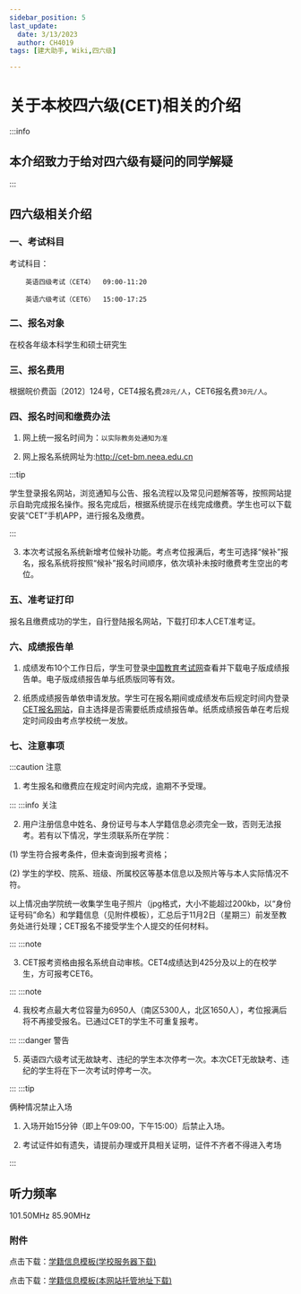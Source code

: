 ---
sidebar_position: 5
last_update:
  date: 3/13/2023
  author: CH4019
tags: [建大助手, Wiki,四六级]

---
<Analytics/>

# 关于本校四六级(CET)相关的介绍

:::info

##  本介绍致力于给对四六级有疑问的同学解疑

:::

## 四六级相关介绍

### 一、考试科目

考试科目：

```
    英语四级考试（CET4）  09:00-11:20
```

```
    英语六级考试（CET6）  15:00-17:25         
```

### 二、报名对象

在校各年级本科学生和硕士研究生

### 三、报名费用

根据皖价费函〔2012〕124号，CET4报名费`28元/人`，CET6报名费`30元/人`。

### 四、报名时间和缴费办法

1. 网上统一报名时间为：`以实际教务处通知为准`

2. 网上报名系统网址为:http://cet-bm.neea.edu.cn

:::tip

学生登录报名网站，浏览通知与公告、报名流程以及常见问题解答等，按照网站提示自助完成报名操作。报名完成后，根据系统提示在线完成缴费。学生也可以下载安装“CET”手机APP，进行报名及缴费。

:::

3. 本次考试报名系统新增考位候补功能。考点考位报满后，考生可选择“候补”报名，报名系统将按照“候补”报名时间顺序，依次填补未按时缴费考生空出的考位。

### 五、准考证打印

报名且缴费成功的学生，自行登陆报名网站，下载打印本人CET准考证。

### 六、成绩报告单

1. 成绩发布10个工作日后，学生可登录[中国教育考试网](http://www.neea.edu.cn)查看并下载电子版成绩报告单。电子版成绩报告单与纸质版同等有效。

2. 纸质成绩报告单依申请发放。学生可在报名期间或成绩发布后规定时间内登录[CET报名网站](http://cet-bm.neea.edu.cn)，自主选择是否需要纸质成绩报告单。纸质成绩报告单在考后规定时间段由考点学校统一发放。

### 七、注意事项

:::caution 注意

1. 考生报名和缴费应在规定时间内完成，逾期不予受理。

:::
:::info 关注

2. 用户注册信息中姓名、身份证号与本人学籍信息必须完全一致，否则无法报考。若有以下情况，学生须联系所在学院：

(1) 学生符合报考条件，但未查询到报考资格；

(2) 学生的学校、院系、班级、所属校区等基本信息以及照片等与本人实际情况不符。

以上情况由学院统一收集学生电子照片（jpg格式，大小不能超过200kb，以“身份证号码”命名）和学籍信息（见附件模板），汇总后于11月2日（星期三）前发至教务处进行处理；CET报名不接受学生个人提交的任何材料。

:::
:::note

3. CET报考资格由报名系统自动审核。CET4成绩达到425分及以上的在校学生，方可报考CET6。

:::
:::note

4. 我校考点最大考位容量为6950人（南区5300人，北区1650人），考位报满后将不再接受报名。已通过CET的学生不可重复报考。

:::
:::danger 警告

5. 英语四六级考试无故缺考、违纪的学生本次停考一次。本次CET无故缺考、违纪的学生将在下一次考试时停考一次。

:::
:::tip

俩种情况禁止入场

1. 入场开始15分钟（即上午09:00，下午15:00）后禁止入场。

2. 考试证件如有遗失，请提前办理或开具相关证明，证件不齐者不得进入考场

:::

## 听力频率

<Tabs>
  <TabItem value="南校区" label="南校区" default>101.50MHz</TabItem>
  <TabItem value="北校区" label="北校区" >85.90MHz</TabItem>
</Tabs>

### 附件

点击下载：[学籍信息模板(学校服务器下载)](https://www.ahjzu.edu.cn/_upload/article/files/94/9c/8e9d37a149ff9df6508383b910e4/8dd56eeb-6bf1-40e6-a783-01b1543fef06.xlsx) 

点击下载：[学籍信息模板(本网站托管地址下载)](./assets/学籍信息模板.xlsx)






